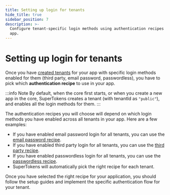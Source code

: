 ```yaml
---
title: Setting up login for tenants
hide_title: true
sidebar_position: 7
description: >-
  Configure tenant-specific login methods using authentication recipes in your
  app.
---
```



# Setting up login for tenants

<PaidFeatureBanner />

Once you have [created tenants](./new-tenant) for your app with specific login methods enabled for them (third party, email password, passwordless), you have to pick which **authentication recipe** to use in your app.

:::info Note
By default, when the core first starts, or when you create a new app in the core, SuperTokens creates a tenant (with tenantId as `"public"`), and enables all the login methods for them.
:::

The authentication recipes you will choose will depend on which login methods you have enabled across all tenants in your app. Here are a few examples:

- If you have enabled email password login for all tenants, you can use the [email password recipe](https://supertokens.com/docs/authentication/email-password/introduction).
- If you have enabled third party login for all tenants, you can use the [third party recipe](https://supertokens.com/docs/authentication/social/introduction).
- If you have enabled passwordless login for all tenants, you can use the [passwordless recipe](https://supertokens.com/docs/authentication/passwordless/introduction).
- SuperTokens will automatically pick the right recipe for each tenant.

Once you have selected the right recipe for your application, you should follow the setup guides and implement the specific authentication flow for your tenant.